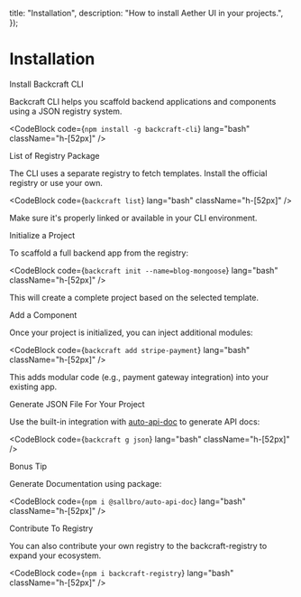 
  title: "Installation",
  description: "How to install Aether UI in your projects.",
});

# Installation

<Steps>

<Step>Install Backcraft CLI</Step>

Backcraft CLI helps you scaffold backend applications and components using a JSON registry system.

<CodeBlock code={`npm install -g backcraft-cli`} lang="bash" className="h-[52px]" />

<Step>List of Registry Package</Step>

The CLI uses a separate registry to fetch templates. Install the official registry or use your own.

<CodeBlock code={`backcraft list`} lang="bash" className="h-[52px]" />

Make sure it's properly linked or available in your CLI environment.

<Step>Initialize a Project</Step>

To scaffold a full backend app from the registry:

<CodeBlock code={`backcraft init --name=blog-mongoose`} lang="bash" className="h-[52px]" />

This will create a complete project based on the selected template.

<Step>Add a Component</Step>

Once your project is initialized, you can inject additional modules:

<CodeBlock code={`backcraft add stripe-payment`} lang="bash" className="h-[52px]" />

This adds modular code (e.g., payment gateway integration) into your existing app.

<Step>Generate JSON File For Your Project</Step>

Use the built-in integration with [auto-api-doc](https://www.npmjs.com/package/@sallbro/auto-api-doc) to generate API docs:

<CodeBlock code={`backcraft g json`} lang="bash" className="h-[52px]" />

<Step>Bonus Tip</Step>

Generate Documentation using package:

<CodeBlock code={`npm i @sallbro/auto-api-doc`} lang="bash" className="h-[52px]" />

<Step>Contribute To Registry</Step>

You can also contribute your own registry to the backcraft-registry to expand your ecosystem.

<CodeBlock code={`npm i backcraft-registry`} lang="bash" className="h-[52px]" />

</Steps>

<PrevNextBtn current="installation" />

